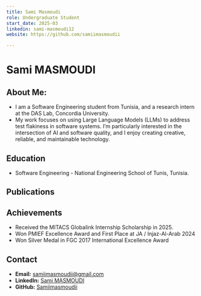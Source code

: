 ```yaml
---
title: Sami Masmoudi
role: Undergraduate Student
start_date: 2025-03
linkedin: sami-masmoudi12 
website: https://github.com/samiimasmoudii

---
```


# Sami MASMOUDI

## About Me:
- I am a Software Engineering student from Tunisia, and a research intern at the DAS Lab, Concordia University. 
- My work focuses on using Large Language Models (LLMs) to address test flakiness in software systems. I’m particularly interested in the intersection of AI and software quality, and I enjoy creating creative, reliable, and maintainable technology.

## Education
- Software Engineering - National Engineering School of Tunis, Tunisia.


## Publications


<AuthorPublications firstname="Sami" lastname="Masmoudi" />


## Achievements
- Received the MITACS Globalink Internship Scholarship in 2025.
- Won PMIEF Excellence Award and First Place at JA / Injaz-Al-Arab 2024
- Won Silver Medal in FGC 2017 International Excellence Award


## Contact
- **Email:** samiimasmoudii@gmail.com
- **LinkedIn:** [Sami MASMOUDI](https://www.linkedin.com/in/sami-masmoudi12/)
- **GitHub:** [Samiimasmoudii](https://github.com/samiimasmoudii)
